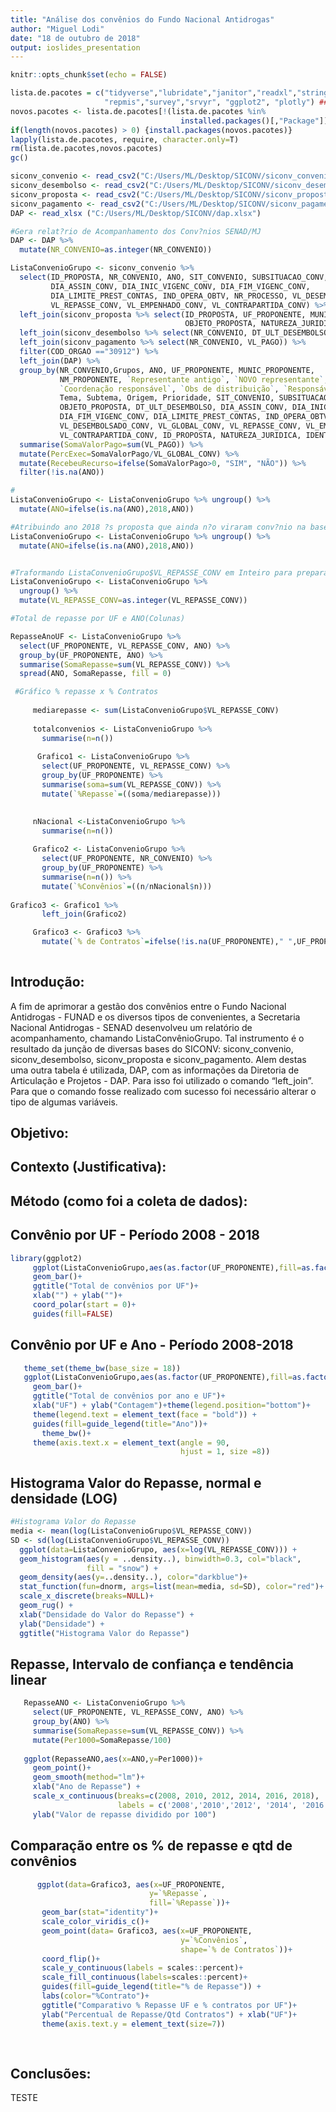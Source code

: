 ```yaml
---
title: "Análise dos convênios do Fundo Nacional Antidrogas"
author: "Miguel Lodi"
date: "18 de outubro de 2018"
output: ioslides_presentation
---
```


```r
knitr::opts_chunk$set(echo = FALSE)

lista.de.pacotes = c("tidyverse","lubridate","janitor","readxl","stringr",
                     "repmis","survey","srvyr", "ggplot2", "plotly") ## Slide with R Output) # escreva a lista de pacotes
novos.pacotes <- lista.de.pacotes[!(lista.de.pacotes %in%
                                      installed.packages()[,"Package"])]
if(length(novos.pacotes) > 0) {install.packages(novos.pacotes)}
lapply(lista.de.pacotes, require, character.only=T)
rm(lista.de.pacotes,novos.pacotes)
gc()

siconv_convenio <- read_csv2("C:/Users/ML/Desktop/SICONV/siconv_convenio.csv")
siconv_desembolso <- read_csv2("C:/Users/ML/Desktop/SICONV/siconv_desembolso.csv")
siconv_proposta <- read_csv2("C:/Users/ML/Desktop/SICONV/siconv_proposta.csv")
siconv_pagamento <- read_csv2("C:/Users/ML/Desktop/SICONV/siconv_pagamento.csv")
DAP <- read_xlsx ("C:/Users/ML/Desktop/SICONV/dap.xlsx")

#Gera relat?rio de Acompanhamento dos Conv?nios SENAD/MJ
DAP <- DAP %>%
  mutate(NR_CONVENIO=as.integer(NR_CONVENIO))

ListaConvenioGrupo <- siconv_convenio %>% 
  select(ID_PROPOSTA, NR_CONVENIO, ANO, SIT_CONVENIO, SUBSITUACAO_CONV, 
         DIA_ASSIN_CONV, DIA_INIC_VIGENC_CONV, DIA_FIM_VIGENC_CONV, 
         DIA_LIMITE_PREST_CONTAS, IND_OPERA_OBTV, NR_PROCESSO, VL_DESEMBOLSADO_CONV, VL_GLOBAL_CONV,
         VL_REPASSE_CONV, VL_EMPENHADO_CONV, VL_CONTRAPARTIDA_CONV) %>% 
  left_join(siconv_proposta %>% select(ID_PROPOSTA, UF_PROPONENTE, MUNIC_PROPONENTE, NM_PROPONENTE, 
                                       OBJETO_PROPOSTA, NATUREZA_JURIDICA, COD_ORGAO, IDENTIF_PROPONENTE)) %>%
  left_join(siconv_desembolso %>% select(NR_CONVENIO, DT_ULT_DESEMBOLSO)) %>% 
  left_join(siconv_pagamento %>% select(NR_CONVENIO, VL_PAGO)) %>%
  filter(COD_ORGAO =="30912") %>% 
  left_join(DAP) %>% 
  group_by(NR_CONVENIO,Grupos, ANO, UF_PROPONENTE, MUNIC_PROPONENTE, 
           NM_PROPONENTE, `Representante antigo`, `NOVO representante`,
           `Coordenação responsável`, `Obs de distribuição`, `Responsável na CGPA`,
           Tema, Subtema, Origem, Prioridade, SIT_CONVENIO, SUBSITUACAO_CONV,
           OBJETO_PROPOSTA, DT_ULT_DESEMBOLSO, DIA_ASSIN_CONV, DIA_INIC_VIGENC_CONV,
           DIA_FIM_VIGENC_CONV, DIA_LIMITE_PREST_CONTAS, IND_OPERA_OBTV, NR_PROCESSO,
           VL_DESEMBOLSADO_CONV, VL_GLOBAL_CONV, VL_REPASSE_CONV, VL_EMPENHADO_CONV,
           VL_CONTRAPARTIDA_CONV, ID_PROPOSTA, NATUREZA_JURIDICA, IDENTIF_PROPONENTE) %>% 
  summarise(SomaValorPago=sum(VL_PAGO)) %>% 
  mutate(PercExec=SomaValorPago/VL_GLOBAL_CONV) %>% 
  mutate(RecebeuRecurso=ifelse(SomaValorPago>0, "SIM", "NÃO")) %>% 
  filter(!is.na(ANO))

#
ListaConvenioGrupo <- ListaConvenioGrupo %>% ungroup() %>% 
  mutate(ANO=ifelse(is.na(ANO),2018,ANO))

#Atribuindo ano 2018 ?s proposta que ainda n?o viraram conv?nio na base do SICONV:
ListaConvenioGrupo <- ListaConvenioGrupo %>% ungroup() %>% 
  mutate(ANO=ifelse(is.na(ANO),2018,ANO))


#Traformando ListaConvenioGrupo$VL_REPASSE_CONV em Inteiro para prepara para gr?fico
ListaConvenioGrupo <- ListaConvenioGrupo %>%
  ungroup() %>% 
  mutate(VL_REPASSE_CONV=as.integer(VL_REPASSE_CONV))

#Total de repasse por UF e ANO(Colunas)

RepasseAnoUF <- ListaConvenioGrupo %>%
  select(UF_PROPONENTE, VL_REPASSE_CONV, ANO) %>% 
  group_by(UF_PROPONENTE, ANO) %>% 
  summarise(SomaRepasse=sum(VL_REPASSE_CONV)) %>% 
  spread(ANO, SomaRepasse, fill = 0)

 #Gráfico % repasse x % Contratos
     
     mediarepasse <- sum(ListaConvenioGrupo$VL_REPASSE_CONV)
     
     totalconvenios <- ListaConvenioGrupo %>% 
       summarise(n=n())
     
      Grafico1 <- ListaConvenioGrupo %>% 
       select(UF_PROPONENTE, VL_REPASSE_CONV) %>%
       group_by(UF_PROPONENTE) %>% 
       summarise(soma=sum(VL_REPASSE_CONV)) %>% 
       mutate(`%Repasse`=((soma/mediarepasse)))

     
     nNacional <-ListaConvenioGrupo %>% 
       summarise(n=n())
     
     Grafico2 <- ListaConvenioGrupo %>% 
       select(UF_PROPONENTE, NR_CONVENIO) %>% 
       group_by(UF_PROPONENTE) %>% 
       summarise(n=n()) %>% 
       mutate(`%Convênios`=((n/nNacional$n)))
     
Grafico3 <- Grafico1 %>% 
       left_join(Grafico2)

     Grafico3 <- Grafico3 %>% 
       mutate(`% de Contratos`=ifelse(!is.na(UF_PROPONENTE)," ",UF_PROPONENTE))
     

```

## Introdução:

A fim de aprimorar a gestão dos convênios entre o Fundo Nacional Antidrogas - FUNAD e os diversos tipos de convenientes, a Secretaria Nacional Antidrogas - SENAD desenvolveu um relatório de acompanhamento, chamando ListaConvênioGrupo. Tal instrumento é o resultado da junção de diversas bases do SICONV: siconv_convenio, siconv_desembolso, siconv_proposta e siconv_pagamento. Alem destas uma outra tabela é utilizada, DAP, com as informações da Diretoria de Articulação e Projetos - DAP. Para isso foi utilizado o comando "left_join". Para que o comando fosse realizado com sucesso foi necessário alterar o tipo de algumas variáveis.

## Objetivo:

## Contexto (Justificativa):

## Método (como foi a coleta de dados):



## Convênio por UF - Período 2008 - 2018

```r

library(ggplot2)
     ggplot(ListaConvenioGrupo,aes(as.factor(UF_PROPONENTE),fill=as.factor(UF_PROPONENTE)))+
     geom_bar()+
     ggtitle("Total de convênios por UF")+
     xlab("") + ylab("")+
     coord_polar(start = 0)+
     guides(fill=FALSE)


```

## Convênio por UF e Ano - Período 2008-2018
```r
   theme_set(theme_bw(base_size = 18))
   ggplot(ListaConvenioGrupo,aes(as.factor(UF_PROPONENTE),fill=as.factor(ANO)))+
     geom_bar()+
     ggtitle("Total de convênios por ano e UF")+
     xlab("UF") + ylab("Contagem")+theme(legend.position="bottom")+ 
     theme(legend.text = element_text(face = "bold")) + 
     guides(fill=guide_legend(title="Ano"))+
       theme_bw()+
     theme(axis.text.x = element_text(angle = 90, 
                                      hjust = 1, size =8))
```



## Histograma Valor do Repasse, normal e densidade (LOG)

```r
#Histograma Valor do Repasse
media <- mean(log(ListaConvenioGrupo$VL_REPASSE_CONV))
SD <- sd(log(ListaConvenioGrupo$VL_REPASSE_CONV))
  ggplot(data=ListaConvenioGrupo, aes(x=log(VL_REPASSE_CONV))) + 
  geom_histogram(aes(y = ..density..), binwidth=0.3, col="black", 
                 fill = "snow") +
  geom_density(aes(y=..density..), color="darkblue")+
  stat_function(fun=dnorm, args=list(mean=media, sd=SD), color="red")+
  scale_x_discrete(breaks=NULL)+
  geom_rug() + 
  xlab("Densidade do Valor do Repasse") + 
  ylab("Densidade") + 
  ggtitle("Histograma Valor do Repasse")
```

## Repasse, Intervalo de confiança e tendência linear
```r
   RepasseANO <- ListaConvenioGrupo %>%
     select(UF_PROPONENTE, VL_REPASSE_CONV, ANO) %>% 
     group_by(ANO) %>% 
     summarise(SomaRepasse=sum(VL_REPASSE_CONV)) %>% 
     mutate(Per1000=SomaRepasse/100)
   
   ggplot(RepasseANO,aes(x=ANO,y=Per1000))+
     geom_point()+
     geom_smooth(method="lm")+
     xlab("Ano de Repasse") +
     scale_x_continuous(breaks=c(2008, 2010, 2012, 2014, 2016, 2018),
                        labels = c('2008','2010','2012', '2014', '2016', '2018'))+
     ylab("Valor de repasse dividido por 100")

```

## Comparação entre os % de repasse e qtd de convênios
```r

      ggplot(data=Grafico3, aes(x=UF_PROPONENTE,
                               y=`%Repasse`, 
                               fill=`%Repasse`))+
       geom_bar(stat="identity")+
       scale_color_viridis_c()+
       geom_point(data= Grafico3, aes(x=UF_PROPONENTE, 
                                      y=`%Convênios`,
                                      shape=`% de Contratos`))+
       coord_flip()+
       scale_y_continuous(labels = scales::percent)+
       scale_fill_continuous(labels=scales::percent)+
       guides(fill=guide_legend(title="% de Repasse")) +
       labs(color="%Contrato")+
       ggtitle("Comparativo % Repasse UF e % contratos por UF")+
       ylab("Percentual de Repasse/Qtd Contratos") + xlab("UF")+
       theme(axis.text.y = element_text(size=7))
   
  
```

## Conclusões:

TESTE